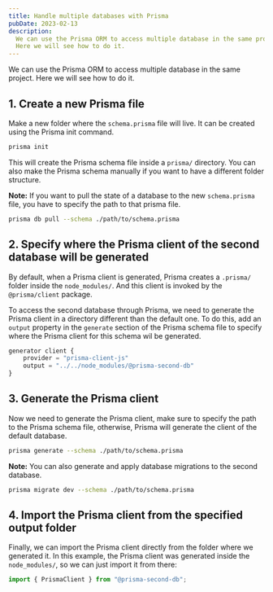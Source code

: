 ```yaml
---
title: Handle multiple databases with Prisma
pubDate: 2023-02-13
description:
  We can use the Prisma ORM to access multiple database in the same project.
  Here we will see how to do it.
---
```


We can use the Prisma ORM to access multiple database in the same project. Here
we will see how to do it.

## 1. Create a new Prisma file

Make a new folder where the `schema.prisma` file will live. It can be created
using the Prisma init command.

```bash title="Terminal"
prisma init
```

This will create the Prisma schema file inside a `prisma/` directory. You can
also make the Prisma schema manually if you want to have a different folder
structure.

**Note:** If you want to pull the state of a database to the new `schema.prisma`
file, you have to specify the path to that prisma file.

```bash title="Terminal"
prisma db pull --schema ./path/to/schema.prisma
```

## 2. Specify where the Prisma client of the second database will be generated

By default, when a Prisma client is generated, Prisma creates a `.prisma/`
folder inside the `node_modules/`. And this client is invoked by the
`@prisma/client` package.

To access the second database through Prisma, we need to generate the Prisma
client in a directory different than the default one. To do this, add an
`output` property in the `generate` section of the Prisma schema file to specify
where the Prisma client for this schema wil be generated.

```js title="~/second-db/prisma/schema.prisma"
generator client {
	provider = "prisma-client-js"
	output = "../../node_modules/@prisma-second-db"
}
```

## 3. Generate the Prisma client

Now we need to generate the Prisma client, make sure to specify the path to the
Prisma schema file, otherwise, Prisma will generate the client of the default
database.

```bash title="Terminal"
prisma generate --schema ./path/to/schema.prisma
```

**Note:** You can also generate and apply database migrations to the second
database.

```bash title="Terminal"
prisma migrate dev --schema ./path/to/schema.prisma
```

## 4. Import the Prisma client from the specified output folder

Finally, we can import the Prisma client directly from the folder where we
generated it. In this example, the Prisma client was generated inside the
`node_modules/`, so we can just import it from there:

```js title="app.js"
import { PrismaClient } from "@prisma-second-db";
```
